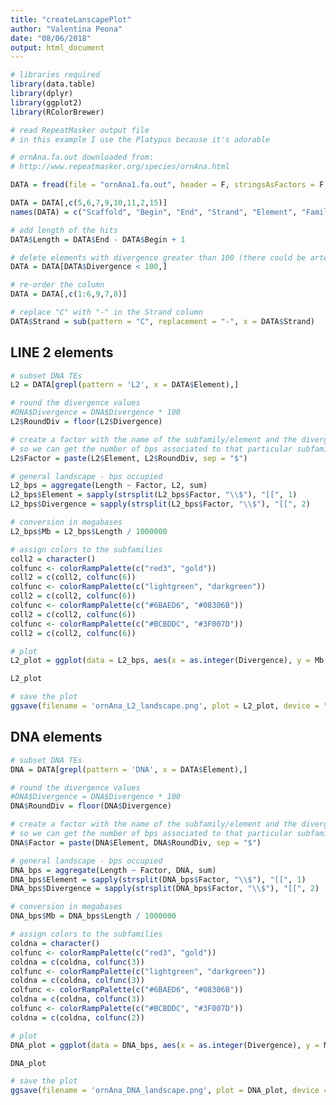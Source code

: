 ```yaml
---
title: "createLanscapePlot"
author: "Valentina Peona"
date: "08/06/2018"
output: html_document
---
```


```r
# libraries required
library(data.table)
library(dplyr)
library(ggplot2)
library(RColorBrewer)
```

```r
# read RepeatMasker output file
# in this example I use the Platypus because it's adorable

# ornAna.fa.out downloaded from:
# http://www.repeatmasker.org/species/ornAna.html

DATA = fread(file = "ornAna1.fa.out", header = F, stringsAsFactors = F, skip = 3, fill = T)
```

```r
DATA = DATA[,c(5,6,7,9,10,11,2,15)]
names(DATA) = c("Scaffold", "Begin", "End", "Strand", "Element", "Family", "Divergence", "ID")

# add length of the hits
DATA$Length = DATA$End - DATA$Begin + 1

# delete elements with divergence greater than 100 (there could be artefacts sometimes)
DATA = DATA[DATA$Divergence < 100,]

# re-order the column
DATA = DATA[,c(1:6,9,7,8)]

# replace "C" with "-" in the Strand column
DATA$Strand = sub(pattern = "C", replacement = "-", x = DATA$Strand)
```

## LINE 2 elements

```r
# subset DNA TEs
L2 = DATA[grepl(pattern = 'L2', x = DATA$Element),]

# round the divergence values
#DNA$Divergence = DNA$Divergence * 100
L2$RoundDiv = floor(L2$Divergence)

# create a factor with the name of the subfamily/element and the divergence associated to it
# so we can get the number of bps associated to that particular subfamily at that particular divergence
L2$Factor = paste(L2$Element, L2$RoundDiv, sep = "$")

# general landscape - bps occupied
L2_bps = aggregate(Length ~ Factor, L2, sum)
L2_bps$Element = sapply(strsplit(L2_bps$Factor, "\\$"), "[[", 1)
L2_bps$Divergence = sapply(strsplit(L2_bps$Factor, "\\$"), "[[", 2)

# conversion in megabases
L2_bps$Mb = L2_bps$Length / 1000000
```

```r
# assign colors to the subfamilies
coll2 = character()
colfunc <- colorRampPalette(c("red3", "gold"))
coll2 = c(coll2, colfunc(6))
colfunc <- colorRampPalette(c("lightgreen", "darkgreen"))
coll2 = c(coll2, colfunc(6))
colfunc <- colorRampPalette(c("#6BAED6", "#08306B"))
coll2 = c(coll2, colfunc(6))
colfunc <- colorRampPalette(c("#BCBDDC", "#3F007D"))
coll2 = c(coll2, colfunc(6))
```

```r
# plot
L2_plot = ggplot(data = L2_bps, aes(x = as.integer(Divergence), y = Mb, fill = factor(Element))) + geom_bar(stat = "identity") + scale_fill_manual(name = "L2 Subfamilies", values = as.character(coll2)) + theme_bw() + theme(panel.border = element_rect(colour = 'darkgrey', fill = NA)) + xlab("Divergence")

L2_plot
```

```r
# save the plot
ggsave(filename = 'ornAna_L2_landscape.png', plot = L2_plot, device = "png", width = 50, height = 27, units = "cm", scale = .5)
```

## DNA elements
```r
# subset DNA TEs
DNA = DATA[grepl(pattern = 'DNA', x = DATA$Element),]

# round the divergence values
#DNA$Divergence = DNA$Divergence * 100
DNA$RoundDiv = floor(DNA$Divergence)

# create a factor with the name of the subfamily/element and the divergence associated to it
# so we can get the number of bps associated to that particular subfamily at that particular divergence
DNA$Factor = paste(DNA$Element, DNA$RoundDiv, sep = "$")

# general landscape - bps occupied
DNA_bps = aggregate(Length ~ Factor, DNA, sum)
DNA_bps$Element = sapply(strsplit(DNA_bps$Factor, "\\$"), "[[", 1)
DNA_bps$Divergence = sapply(strsplit(DNA_bps$Factor, "\\$"), "[[", 2)

# conversion in megabases
DNA_bps$Mb = DNA_bps$Length / 1000000
```

```r
# assign colors to the subfamilies
coldna = character()
colfunc <- colorRampPalette(c("red3", "gold"))
coldna = c(coldna, colfunc(3))
colfunc <- colorRampPalette(c("lightgreen", "darkgreen"))
coldna = c(coldna, colfunc(3))
colfunc <- colorRampPalette(c("#6BAED6", "#08306B"))
coldna = c(coldna, colfunc(3))
colfunc <- colorRampPalette(c("#BCBDDC", "#3F007D"))
coldna = c(coldna, colfunc(2))
```

```r
# plot
DNA_plot = ggplot(data = DNA_bps, aes(x = as.integer(Divergence), y = Mb, fill = factor(Element))) + geom_bar(stat = "identity") + scale_fill_manual(name = "DNA Subfamilies", values = as.character(coldna)) + theme_bw() + theme(panel.border = element_rect(colour = 'darkgrey', fill = NA)) + xlab("Divergence")

DNA_plot
```

```r
# save the plot
ggsave(filename = 'ornAna_DNA_landscape.png', plot = DNA_plot, device = "png", width = 50, height = 27, units = "cm", scale = .5)
```